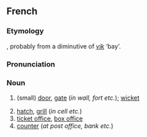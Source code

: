 ==French==
===Etymology===
{{OF.|fr}}, probably from a diminutive of {{ON.|fr}} ''[[vik]]'' ‘bay’.

===Pronunciation===
{{IPA|/giʃe/}}

===Noun===
{{fr-noun|m}}

# {{archaic|lang=fr}} (small) [[door]], [[gate]] (''in wall, fort etc.''); [[wicket]]
# [[hatch]], [[grill]] (''in cell etc.'')
# [[ticket office]], [[box office]]
# [[counter]] (''at post office, bank etc.'')